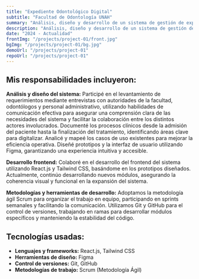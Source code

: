```yaml
---
title: "Expediente Odontológico Digital"
subtitle: "Facultad de Odontología UNAH" 
summary: "Análisis, diseño y desarrollo de un sistema de gestión de expedientes digital en la Facultad de Odontología de la UNAH."
description: "Análisis, diseño y desarrollo de un sistema de gestión de expedientes de manera digital en la clínica odontológica de la Facultad de Odontología de la UNAH. El proyecto tiene como objetivo transformar la gestión de expedientes en la clínica odontológica, modernizando el método tradicional de manejo de archivos físicos mediante la implementación de un sistema digital de fácil uso. Del mismo modo, facilitar la gestión de docentes, estudiantes y procesos académicos de la Facultad de Odontología de la UNAH."
date: "2024 - Actualidad"
frontImg: "/projects/project-01/front.jpg"
bgImg: "/projects/project-01/bg.jpg"
demoUrl: "/projects/project-01"
repoUrl: "/projects/project-01"
---
```



## Mis responsabilidades incluyeron:

**Análisis y diseño del sistema:** Participé en el levantamiento de requerimientos mediante entrevistas con autoridades de la facultad, odontólogos y personal administrativo, utilizando habilidades de comunicación efectiva para asegurar una comprensión clara de las necesidades del sistema y facilitar la colaboración entre los distintos actores involucrados. Documenté los procesos clínicos desde la admisión del paciente hasta la finalización del tratamiento, identificando áreas clave para digitalizar. Analicé y mapeé los casos de uso existentes para mejorar la eficiencia operativa. Diseñé prototipos y la interfaz de usuario utilizando Figma, garantizando una experiencia intuitiva y accesible.
  
**Desarrollo frontend:** Colaboré en el desarrollo del frontend del sistema utilizando React.js y Tailwind CSS, basándome en los prototipos diseñados. Actualmente, continúo desarrollando nuevos módulos, asegurando la coherencia visual y funcional en la expansión del sistema.
  
**Metodologías y herramientas de desarrollo:** Adoptamos la metodología ágil Scrum para organizar el trabajo en equipo, participando en sprints semanales y facilitando la comunicación. Utilizamos Git y GitHub para el control de versiones, trabajando en ramas para desarrollar módulos específicos y manteniendo la estabilidad del código.

## Tecnologías usadas:

- **Lenguajes y frameworks:** React.js, Tailwind CSS
- **Herramientas de diseño:** Figma
- **Control de versiones:** Git, GitHub
- **Metodologías de trabajo:** Scrum (Metodología Ágil)

